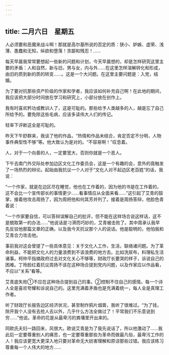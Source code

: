 ```yaml
---
---
---
```

title: 二月六日　星期五
---




人必须要和恶魔来战斗啊！那就是高尔基所说的否定的质：狭小、妒嫉、虚荣、浅薄、愚蠢和无知，纵欲和堕落！贪鄙和残忍！……

每天早晨我常常要想起一些新的问题和计划，今天早晨想的，却是怎样研究这里主要的矛盾：人和自然，新与旧，男与女，内与外……在这里怎样溶解转化和形成，由旧的质到新的质的转变……。这是一个大问题。在这里主要问题是：入党，结婚。

为了要对抗那些资产阶级的作家和学者，我应该如何补充自己啊！在此地的期间，我应该把大部分时间放在学习和研究上，小部分放在创作上。

我有时喜欢矜功或教训人了，这是可耻的。那些给予人类越多的人，越是忘了自己所给予的。要免除这些毛病，应该多读伟大人们的传记。

轻率下评断这全是可耻的。

昨天下午舒群来，我谈了他的作品，“热情和作品未结合，肯定否定不分明，人物事件典型性不够”等。他大致认为是对的。“不容易啊！”叹息着。

人，对于一个向善的人，一定要宽大，否则你就是一个恶人。



下午去南门外交际处参加边区文化工作委员会，这是一个有趣的会，意外的竟触发了一场热烈的辩论。起始由我抗议一个人对于“文化人对不起边区老百姓”的话，我说：

“一个作家，就是在边区尽在睡觉，他也在工作着的，因为他的书是在工作着的，这不会比一个宣传部长的事情更少……看事情应从全面来看……”这引起了艾青的鼓掌，接着他攻击周扬了，因为周把他和何其芳并列了。接着是周扬答辩，他脸色青着说：

“一个作家要自信，可以答辩误解自己的批评，但不能在这样场合说这样话，这不是兢取第一的办法……”他说话是刁滑而巧妙的，艾青被击败了。其中周承认我早先反驳他那篇文章的正确，以及我今天抗议那个人的说话。他是聪明的，他怕我和艾青合力攻击他。

事前我对这会曾提了一些具体意见：关于文化人工作，生活，联络诸问题。为了革命利益，不能把文化人的力量浪费到不该浪费的地方去。比如洗尿布，料理私生活诸事。柯仲平指摘政府过去对文化关心不够等，财政厅长要哭的样子，诉说自己的困难。丁玲脸红着抗议周扬不该在这种场合提到党内问题，以及作家应以作品看，不应以“关系”看等。

艾青底失败①不应在这种场合提到自己的事。②控制不住自己的感情。每一个诗人全是喜欢夸耀和诉说自己的。这里充满着矛盾也是充满着统一，每人全是真理工作者。

听了财政厅长报告边区经济状况，甚至制作鸦片烟膏，我听了很难过。“为了钱，除开我个人没有去抢人去以外，几乎什么方法全做过了！平常我们不乐意说到穷……”他说。革命的花是从最卑污的粪壤里开出来的。

同欧氏夫妇一路回来，风很大。欧说艾青是为了我先说话了，所以他激动了……我此后一定要尊重别人的痛苦，也一定要尊重那些为革命而做最凡俗，最卑污工作的人！我应该更宽大更深入地只要对革命无大妨害理解和原谅那些过错。我应该练习尊重每一个人伟大的地方……